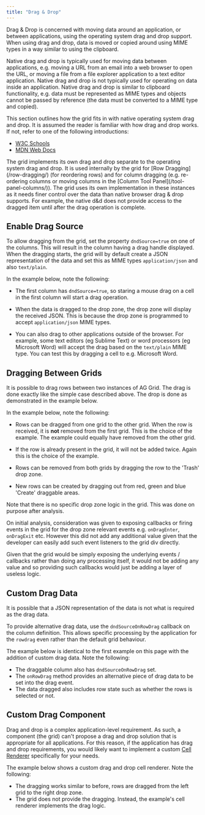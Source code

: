```yaml
---
title: "Drag & Drop"
---
```


Drag & Drop is concerned with moving data around an application, or between applications, using the operating system drag and drop support. When using drag and drop, data is moved or copied around using MIME types in a way similar to using the clipboard.

Native drag and drop is typically used for moving data between applications, e.g. moving a URL from an email into a web browser to open the URL, or moving a file from a file explorer application to a text editor application. Native drag and drop is not typically used for operating on data inside an application. Native drag and drop is similar to clipboard functionality, e.g. data must be represented as MIME types and objects cannot be passed by reference (the data must be converted to a MIME type and copied).

This section outlines how the grid fits in with native operating system drag and drop. It is assumed the reader is familiar with how drag and drop works. If not, refer to one of the following introductions:

- [W3C Schools](https://www.w3schools.com/html/html5_draganddrop.asp)
- [MDN Web Docs](https://developer.mozilla.org/en-US/docs/Web/API/HTML_Drag_and_Drop_API)

<note>
The grid implements its own drag and drop separate to the operating system drag and drop.
It is used internally by the grid for
[Row Dragging](/row-dragging/) (for reordering rows) and for column dragging
(e.g. re-ordering columns or moving columns in the [Column Tool Panel](/tool-panel-columns/)).
The grid uses its own implementation in these instances as it needs finer control over the data
than native browser drag & drop supports. For example, the native d&d does not provide
access to the dragged item until after the drag operation is complete.
</note>

## Enable Drag Source

To allow dragging from the grid, set the property `dndSource=true` on one of the columns.
This will result in the column having a drag handle displayed. When the dragging starts, the grid
will by default create a JSON representation of the data and set this as MIME types `application/json` and also `text/plain`.


<api-documentation source='column-properties/properties.json' section='row dragging' names='["dndSource"]'></api-documentation>

In the example below, note the following:

- The first column has `dndSource=true`, so staring a mouse drag on a cell in the first column will start a drag operation.

- When the data is dragged to the drop zone, the drop zone will display the received JSON. This is because the drop zone is programmed to accept `application/json` MIME types.

- You can also drag to other applications outside of the browser. For example, some text editors (eg Sublime Text) or word processors (eg Microsoft Word) will accept the drag based on the `text/plain` MIME type. You can test this by dragging a cell to e.g. Microsoft Word.

<GridExampleRunner title='Simple' name='simple' type='generated'></GridExampleRunner>

## Dragging Between Grids

It is possible to drag rows between two instances of AG Grid. The drag is done exactly like the simple case described above. The drop is done as demonstrated in the example below.

In the example below, note the following:

- Rows can be dragged from one grid to the other grid. When the row is received, it is **not** removed from the first grid. This is the choice of the example. The example could equally have removed from the other grid.

- If the row is already present in the grid, it will not be added twice. Again this is the choice of the example.

- Rows can be removed from both grids by dragging the row to the 'Trash' drop zone.

- New rows can be created by dragging out from red, green and blue 'Create' draggable areas.

<GridExampleRunner title='Two Grids' name='two-grids' type='mixed' options='{ "extras": ["fontawesome"] }'></GridExampleRunner>

Note that there is no specific drop zone logic in the grid. This was done on purpose after analysis.

On initial analysis, consideration was given to exposing callbacks or firing events in the grid for the drop zone relevant events e.g. `onDragEnter`, `onDragExit` etc. However this did not add any additional value given that the developer can easily add such event listeners to the grid div directly.

Given that the grid would be simply exposing the underlying events / callbacks rather than doing any processing itself, it would not be adding any value and so providing such callbacks would just be adding a layer of useless logic.

## Custom Drag Data

It is possible that a JSON representation of the data is not what is required as the drag data.

To provide alternative drag data, use the `dndSourceOnRowDrag` callback on the column definition. This allows specific processing by the application for the `rowdrag` even rather than the default grid behaviour.

<api-documentation source='column-properties/properties.json' section='row dragging' names='["dndSourceOnRowDrag"]' ></api-documentation>

The example below is identical to the first example on this page with the addition of custom drag data. Note the following:

- The draggable column also has `dndSourceOnRowDrag` set.
- The `onRowDrag` method provides an alternative piece of drag data to be set into the drag event.
- The data dragged also includes row state such as whether the rows is selected or not.

<GridExampleRunner title='Custom Drag Data' name='custom-drag-data' type='generated'></GridExampleRunner>

## Custom Drag Component

Drag and drop is a complex application-level requirement. As such, a component (the grid) can't propose a drag and drop solution that is appropriate for all applications. For this reason, if the application has drag and drop requirements, you would likely want to implement a custom [Cell Renderer](/component-cell-renderer/) specifically for your needs.

The example below shows a custom drag and drop cell renderer. Note the following:

- The dragging works similar to before, rows are dragged from the left grid to the right drop zone.
- The grid does not provide the dragging. Instead, the example's cell renderer implements the drag logic.

<GridExampleRunner title='Custom Drag Component' name='custom-drag-comp' type='generated' options='{  }'></GridExampleRunner>
